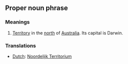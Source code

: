 ==Proper noun phrase==

===Meanings===
#[[Territory]] in the [[north]] of [[Australia]]. Its capital is Darwin.

===Translations===
*[[Dutch]]: [[Noordelijk Territorium]]